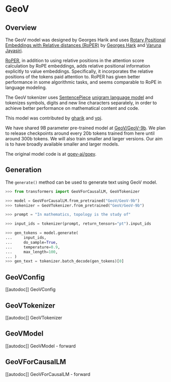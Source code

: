 <!--Copyright 2023 The Better Planet Investments, labml.ai and The HuggingFace Team. All rights reserved.

Licensed under the Apache License, Version 2.0 (the "License"); you may not use this file except in compliance with
the License. You may obtain a copy of the License at

http://www.apache.org/licenses/LICENSE-2.0

Unless required by applicable law or agreed to in writing, software distributed under the License is distributed on
an "AS IS" BASIS, WITHOUT WARRANTIES OR CONDITIONS OF ANY KIND, either express or implied. See the License for the
specific language governing permissions and limitations under the License.
-->

# GeoV

## Overview

The GeoV model was designed by Georges Harik and uses [Rotary Positional Embeddings with Relative distances (RoPER)](http://research.labml.ai/RoPER.html) by [Georges Hark](https://twitter.com/ghark) and [Varuna Jayasiri](https://twitter.com/vpj).

[RoPER](http://research.labml.ai/RoPER.html), in addition to using relative positions in the attention score calculation by RoPE embeddings, adds relative positional information explicitly to value embeddings. Specifically, it incorporates the relative positions of the tokens paid attention to. RoPER has given better performance in some algorithmic tasks, and seems comparable to RoPE in language modeling.

The GeoV tokenizer uses [SentencePiece](https://github.com/google/sentencepiece) [unigram language model](https://arxiv.org/abs/1804.10959) and tokenizes symbols, digits and new line characters separately, in order to achieve better performance on mathematical content and code.

This model was contributed by [gharik](https://huggingface.co/gharik) and [vpj](https://huggingface.co/vpj).

We have shared 9B parameter pre-trained model at [GeoV/GeoV-9b](https://huggingface.co/GeoV/GeoV-9b).
We plan to release checkpoints around every 20b tokens trained from here until around 300b tokens.
We will also train smaller and larger versions. Our aim is to have broadly available smaller and larger models.

The original model code is at [goev-ai/goev](https://github.com/geov-ai/geov).

## Generation

The `generate()` method can be used to generate text using GeoV model.

```python
>>> from transformers import GeoVForCausalLM, GeoVTokenizer

>>> model = GeoVForCausalLM.from_pretrained("GeoV/GeoV-9b")
>>> tokenizer = GeoVTokenizer.from_pretrained("GeoV/GeoV-9b")

>>> prompt = "In mathematics, topology is the study of"

>>> input_ids = tokenizer(prompt, return_tensors="pt").input_ids

>>> gen_tokens = model.generate(
...     input_ids,
...     do_sample=True,
...     temperature=0.9,
...     max_length=100,
... )
>>> gen_text = tokenizer.batch_decode(gen_tokens)[0]
```

## GeoVConfig

[[autodoc]] GeoVConfig

## GeoVTokenizer

[[autodoc]] GeoVTokenizer

## GeoVModel

[[autodoc]] GeoVModel
    - forward

## GeoVForCausalLM

[[autodoc]] GeoVForCausalLM
    - forward
